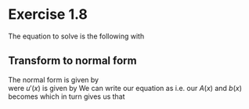 # Exercise 1.8
The equation to solve is the following
\begin{align}
  u(x) \partial_1 u(x) + \partial_2 u(x) = 1, 
  \qquad x \in \mathbb{R}^2, 
  \ u(q,q) = 0, \ q \in \mathbb{R} 
\end{align}
with
\begin{align}
  \Sigma = \left\{ (q,q) \ | \ q \in \mathbb{R} \right\}
\end{align}
 
## Transform to normal form
The normal form is given by  
\begin{align}
  u'(x) A(x) + b(x) u(x) = f(x), \qquad x \in \Omega
  (\#eq:normal)
\end{align}
were $u'(x)$ is given by
\begin{align}
  u'(x) = \left[ \partial_1 u(x) \ \ldots \ \partial_d u(x) \right]
\end{align}
We can write our equation as
\begin{align}
  \left[ \partial_1 u(x) \ \partial_2 u(x) \right] 
  \begin{bmatrix}
    u(x) \\
    1
  \end{bmatrix}
  = 1
\end{align}
i.e. our $A(x)$ and $b(x)$ becomes
\begin{align}
  A(x) = \begin{bmatrix} u(x) \\ 1 \end{bmatrix}, \qquad
  b(x) = 1
\end{align}
which in turn gives us that
\begin{align}
\end{align}
